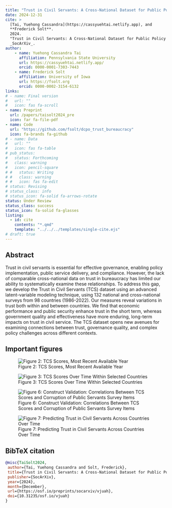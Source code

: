 ```yaml
---
title: "Trust in Civil Servants: A Cross-National Dataset for Public Policy Research, 1986–2022"
date: 2024-12-31
cite: >
  [Tai, Yuehong Cassandra](https://cassyuehtai.netlify.app), and
  **Frederick Solt**. 
  2024.
  "Trust in Civil Servants: A Cross-National Dataset for Public Policy Research, 1986–2022."
  _SocArXiv_.
author:
    - name: Yuehong Cassandra Tai
      affiliation: Pennsylvania State University
      url: https://cassyuehtai.netlify.app/
      orcid: 0000-0001-7303-7443
    - name: Frederick Solt
      affiliation: University of Iowa
      url: https://fsolt.org
      orcid: 0000-0002-3154-6132
links:
# - name: Final version
#   url: ""
#   icon: fas fa-scroll
- name: Preprint
  url: /papers/taisolt2024_pre
  icon: far fa-file-pdf
- name: Code
  url: "https://github.com/fsolt/dcpo_trust_bureaucracy"
  icon: fa-brands fa-github
# - name: Data
#   url: ""
#   icon: fas fa-table
# pub_status:
#   status: Forthcoming
#   class: warning
#   icon: pencil-square
# #   status: Writing
# #   class: warning
# #   icon: fas fa-edit
# status: Revising
# status_class: info
# status_icon: fa-solid fa-arrows-rotate
status: Under Review
status_class: success
status_icon: fa-solid fa-glasses
listing:
  - id: cite
    contents: "*.qmd"
    template: "../../../templates/single-cite.ejs"
# draft: true
---
```


:::{#cite}
:::


## Abstract

Trust in civil servants is essential for effective governance, enabling policy implementation, public service delivery, and compliance. However, the lack of comparable cross-national data on trust in bureaucracy has limited our ability to systematically examine these relationships. To address this gap, we develop the Trust in Civil Servants (TCS) dataset using an advanced latent-variable modeling technique, using 132 national and cross-national surveys from 98 countries (1986-2022). Our measures reveal variations in trust both within and between countries. We find that economic performance and public security enhance trust in the short term, whereas government quality and effectiveness have more enduring, long-term impacts on trust in civil service. The TCS dataset opens new avenues for examining connections between trust, governance quality, and complex policy challenges across different contexts.

## Important figures

![Figure 2: TCS Scores, Most Recent Available Year](trust_bureaucracy_fig2.png)

![Figure 3: TCS Scores Over Time Within Selected Countries](trust_bureaucracy_fig3.png)

![Figure 6: Construct Validation: Correlations Between TCS Scores and Corruption of Public Servants Survey Items](trust_bureaucracy_fig6.png)

![Figure 7: Predicting Trust in Civil Servants Across Countries Over Time](trust_bureaucracy_fig7.png)

## BibTeX citation

```bibtex
@misc{TaiSolt2024,
 author={Tai, Yuehong Cassandra and Solt, Frederick},
 title={Trust in Civil Servants: A Cross-National Dataset for Public Policy Research, 1986–2022},
 publisher={SocArXiv},
 year={2024},
 month={December}, 
 url={https://osf.io/preprints/socarxiv/vjuah},
 doi={10.31235/osf.io/vjuah}
}
```
